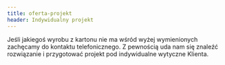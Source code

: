 ```yaml
---
title: oferta-projekt
header: Indywidualny projekt
---
```


Jeśli jakiegoś wyrobu z kartonu nie ma wśród wyżej wymienionych zachęcamy do kontaktu telefonicznego.
Z pewnością uda nam się znaleźć rozwiązanie i przygotować projekt pod indywidualne wytyczne Klienta.
